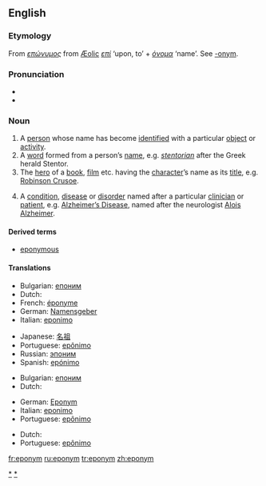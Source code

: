 {{see|Eponym}}
{{wikipedia}}
{{was wotd|2006|November|18}}
==English==

===Etymology===
From {{Gr.}} ''[[επώνυμος]]'' from [[Æolic]] ''[[επί]]'' ‘upon, to’ + ''[[όνομα]]'' ‘name’.  See [[-onym]].

===Pronunciation===
* {{IPA|/ˈɛpənɪm/}}
* {{audio|en-us-eponym.ogg|Audio (US)}}

===Noun===
{{en-noun}}

# A [[person]] whose name has become [[identified]] with a particular [[object]] or [[activity]].
# <!--{{italbrac|usage conflict}}--> A [[word]] formed from a person’s [[name]], e.g. ''[[stentorian]]'' after the Greek herald Stentor.
# The [[hero]] of a [[book]], [[film]] etc. having the [[character]]’s name as its [[title]], e.g. [[w:Robinson Crusoe|Robinson Crusoe]].
# {{context|healthcare}} A [[condition]], [[disease]] or [[disorder]] named after a particular [[clinician]] or [[patient]], e.g. [[Alzheimer's Disease|Alzheimer’s Disease]], named after the neurologist [[w:Alois Alzheimer|Alois Alzheimer]].

<!-- commented out because the OED addition series just lists this as a sense without any problems. what does "strict usage" mean anyway?
====Usage notes====
In strict usage, ''eponym'' refers to the original name upon which a word is based, and not to the word derived from that name.  Ignoring capitalization issues, the term has also come to refer to the thing so named.  
-->

====Derived terms====
* [[eponymous]]

====Translations====
{{trans-top|person whose name is associated with something }}
*Bulgarian: [[епоним]] {{m}}
*Dutch: {{t|nl|eponiem}} {{n}}
*French: [[éponyme]] {{m}}
*German: [[Namensgeber]] {{m}}
*Italian: [[eponimo]] {{m}}
{{trans-mid}}
*Japanese: [[名祖]]
*Portuguese: [[epônimo]] {{n}}
*Russian: [[эпоним]] {{m}}
*Spanish: [[epónimo]] 
{{trans-bottom}}

{{trans-top|word formed from a person’s name}}
*Bulgarian: [[епоним]] {{m}}
*Dutch: {{t|nl|eponiem}} {{n}}
{{trans-mid}}
*German: [[Eponym]] {{n}}
*Italian: [[eponimo]] {{m}}
*Portuguese: [[epônimo]] {{n}}
{{trans-bottom}}

{{trans-top|hero of a work titled after the hero}}
*Dutch: {{t|nl|eponiem}} {{n}}
*Portuguese: [[epônimo]] {{n}}
{{trans-mid}}
{{trans-bottom}}

{{trans-top|healthcare: A condition, disease or disorder named after a particular clinician or patient}}
{{trans-mid}}
{{trans-bottom}}

[[Category:Eponymous terms|*]]
[[Category:Eponyms|*]]

[[fr:eponym]]
[[ru:eponym]]
[[tr:eponym]]
[[zh:eponym]]